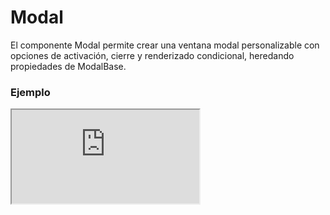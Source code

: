# Modal

El componente Modal permite crear una ventana modal personalizable con opciones de activación, cierre y renderizado condicional, heredando propiedades de ModalBase.


### Ejemplo

<Iframe minHeightIframe="30dvh" src="https://fenextjs-component-storybook.vercel.app/iframe.html?args=&id=modal-modal--index&viewMode=story" />

### Importacion

Para importar el componente Modal, se puede hacer desde fenextjs

```tsx copy
import { Modal } from "fenextjs";
```

### Parametros

| Parametro | Tipo | Requerido | Default | Descripcion |
| --------- | ---- | --------- | ------- | ----------- |
| ElementActionModalActive | ReactNode | no | undefined | Elemento que activa el modal al hacer clic. |
| disabledElementActionModalActive | boolean | no | false | Indica si el elemento activador del modal está deshabilitado. |
| onActive | function | no | undefined | Función que se ejecuta cuando el modal se activa. |
| activeByNameLocalStorage | boolean | no | false | Indica si el estado activo del modal se almacena en localStorage. |
| activeByNameContentLocalStorage | boolean | no | false | Determina si el contenido del modal activo se almacena en localStorage. |
| classNameElementActionModalActive | string | no | '' | Clase CSS para el elemento activador del modal. |
| classNameModal | ModalBaseClassProps | no | \{\} | Objeto que contiene las clases CSS personalizables del modal. |
| children | ReactNode | no | undefined | Contenido o elementos a mostrar dentro del modal. |
| active | boolean | no | undefined | Determina si el modal está activo. |
| onClose | function | no | undefined | Función que se ejecuta al cerrar el modal. |
| type | 'top' \| 'left' \| 'right' \| 'bottom' \| 'center' \| 'full' \| 'layout-grid' \| 'top-right' \| 'top-left' \| 'bottom-right' \| 'bottom-left' | no | 'center' | Define el tipo o la posición del modal. |
| typeClose | 'out' \| 'inset' \| 'none' | no | 'out' | Especifica el tipo de botón de cierre para el modal. |
| disabledClose | boolean | no | false | Indica si el cierre del modal está deshabilitado. |
| useRender | boolean | no | false | Determina si el modal usa renderizado condicional. |
| name | string | no | undefined | Nombre identificador del modal. |
| nameLocalStorage | string | no | undefined | Clave de almacenamiento en localStorage para el estado del modal. |
| closeComponent | ReactNode | no | undefined | Componente personalizado de cierre para el modal. |

### Storybook

Para ver el storybook del componente lo puede hacer con este [link](https://fenextjs-component-storybook.vercel.app/?path=/story/modal-modal--index)

### Usos

- Modal básico

```tsx copy
<Modal active={true}>Contenido del modal</Modal>
```

- Modal con cierre deshabilitado

```tsx copy
<Modal active={true} disabledClose={true} />
```

- Modal con activador personalizado

```tsx copy
<Modal ElementActionModalActive={<button>Abrir Modal</button>} />
```

- Modal con posición superior derecha

```tsx copy
<Modal active={true} type="top-right" />
```

